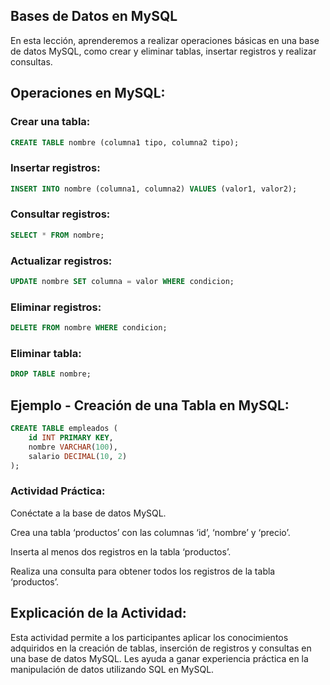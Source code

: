 ## Bases de Datos en MySQL

En esta lección, aprenderemos a realizar operaciones básicas en una base de datos MySQL, como crear y eliminar tablas, insertar registros y realizar consultas.

## Operaciones en MySQL:

### Crear una tabla: 
```sql
CREATE TABLE nombre (columna1 tipo, columna2 tipo);
```
### Insertar registros: 
```sql
INSERT INTO nombre (columna1, columna2) VALUES (valor1, valor2);
```
### Consultar registros: 
```sql
SELECT * FROM nombre;
```
### Actualizar registros: 
```sql
UPDATE nombre SET columna = valor WHERE condicion;
```
### Eliminar registros: 
```sql
DELETE FROM nombre WHERE condicion;
```
### Eliminar tabla: 
```sql
DROP TABLE nombre;
```

## Ejemplo - Creación de una Tabla en MySQL:

```sql
CREATE TABLE empleados (
    id INT PRIMARY KEY,
    nombre VARCHAR(100),
    salario DECIMAL(10, 2)
);
```
:::{.callout-important}
### Actividad Práctica:

Conéctate a la base de datos MySQL.

Crea una tabla 'productos' con las columnas 'id', 'nombre' y 'precio'.

Inserta al menos dos registros en la tabla 'productos'.

Realiza una consulta para obtener todos los registros de la tabla 'productos'.
:::

## Explicación de la Actividad:

Esta actividad permite a los participantes aplicar los conocimientos adquiridos en la creación de tablas, inserción de registros y consultas en una base de datos MySQL. Les ayuda a ganar experiencia práctica en la manipulación de datos utilizando SQL en MySQL.

